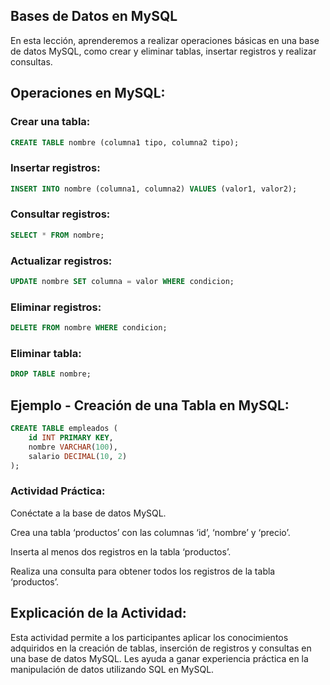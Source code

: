 ## Bases de Datos en MySQL

En esta lección, aprenderemos a realizar operaciones básicas en una base de datos MySQL, como crear y eliminar tablas, insertar registros y realizar consultas.

## Operaciones en MySQL:

### Crear una tabla: 
```sql
CREATE TABLE nombre (columna1 tipo, columna2 tipo);
```
### Insertar registros: 
```sql
INSERT INTO nombre (columna1, columna2) VALUES (valor1, valor2);
```
### Consultar registros: 
```sql
SELECT * FROM nombre;
```
### Actualizar registros: 
```sql
UPDATE nombre SET columna = valor WHERE condicion;
```
### Eliminar registros: 
```sql
DELETE FROM nombre WHERE condicion;
```
### Eliminar tabla: 
```sql
DROP TABLE nombre;
```

## Ejemplo - Creación de una Tabla en MySQL:

```sql
CREATE TABLE empleados (
    id INT PRIMARY KEY,
    nombre VARCHAR(100),
    salario DECIMAL(10, 2)
);
```
:::{.callout-important}
### Actividad Práctica:

Conéctate a la base de datos MySQL.

Crea una tabla 'productos' con las columnas 'id', 'nombre' y 'precio'.

Inserta al menos dos registros en la tabla 'productos'.

Realiza una consulta para obtener todos los registros de la tabla 'productos'.
:::

## Explicación de la Actividad:

Esta actividad permite a los participantes aplicar los conocimientos adquiridos en la creación de tablas, inserción de registros y consultas en una base de datos MySQL. Les ayuda a ganar experiencia práctica en la manipulación de datos utilizando SQL en MySQL.

